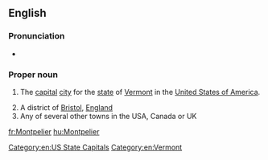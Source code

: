 ==English==
{{wikipedia}}

===Pronunciation===
* {{homophones|Montpellier|lang=en}}

===Proper noun===
{{en-proper noun}}

# {{context|US|lang=en}} The [[capital]] [[city]] for the [[state]] of [[Vermont]] in the [[United States of America]].
# A district of [[Bristol]], [[England]]
# Any of several other towns in the USA, Canada or UK

[[Category:en:US State Capitals]]
[[Category:en:Vermont]]

[[fr:Montpelier]]
[[hu:Montpelier]]